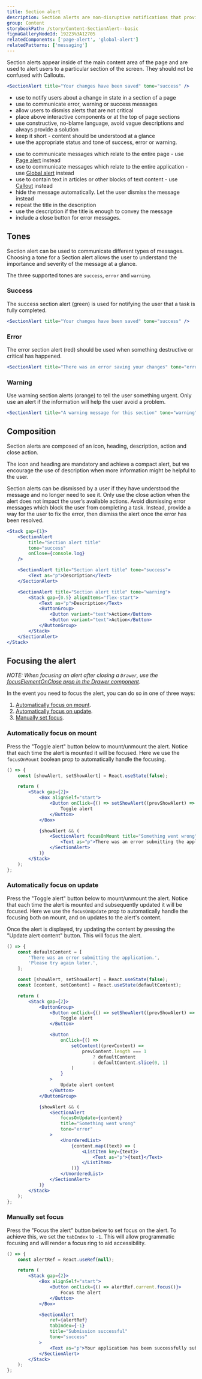 ```yaml
---
title: Section alert
description: Section alerts are non-disruptive notifications that provide Success, Error and Warning messages about a state change in a section of a page.
group: Content
storybookPath: /story/Content-SectionAlert--basic
figmaGalleryNodeId: 19223%3A12705
relatedComponents: ['page-alert', 'global-alert']
relatedPatterns: ['messaging']
---
```


Section alerts appear inside of the main content area of the page and are used to alert users to a particular section of the screen. They should not be confused with Callouts.

```jsx live
<SectionAlert title="Your changes have been saved" tone="success" />
```

<DoHeading />

- use to notify users about a change in state in a section of a
  page
- use to communicate error, warning or success messages
- allow users to dismiss alerts that are not critical
- place above interactive components or at the top of page sections
- use constructive, no-blame language, avoid vague descriptions and always provide a solution
- keep it short - content should be understood at a glance
- use the appropriate status and tone of success, error or warning.

<DontHeading />

- use to communicate messages which relate to the entire page - use [Page alert](/components/page-alert) instead
- use to communicate messages which relate to the entire application - use [Global alert](/components/global-alert) instead
- use to contain text in articles or other blocks of text content - use [Callout](/components/callout) instead
- hide the message automatically. Let the user dismiss the message instead
- repeat the title in the description
- use the description if the title is enough to convey the message
- include a close button for error messages.

## Tones

Section alert can be used to communicate different types of messages. Choosing a tone for a Section alert allows the user to understand the importance and severity of the message at a glance.

The three supported tones are `success`, `error` and `warning`.

### Success

The success section alert (green) is used for notifying the user that a task is fully completed.

```jsx live
<SectionAlert title="Your changes have been saved" tone="success" />
```

### Error

The error section alert (red) should be used when something destructive or critical has happened.

```jsx live
<SectionAlert title="There was an error saving your changes" tone="error" />
```

### Warning

Use warning section alerts (orange) to tell the user something urgent. Only use an alert if the information will help the user avoid a problem.

```jsx live
<SectionAlert title="A warning message for this section" tone="warning" />
```

## Composition

Section alerts are composed of an icon, heading, description, action and close action.

The icon and heading are mandatory and achieve a compact alert, but we encourage the use of description when more information might be helpful to the user.

Section alerts can be dismissed by a user if they have understood the message and no longer need to see it. Only use the close action when the alert does not impact the user’s available actions.
Avoid dismissing error messages which block the user from completing a task. Instead, provide a way for the user to fix the error, then dismiss the alert once the error has been resolved.

```jsx live
<Stack gap={1}>
	<SectionAlert
		title="Section alert title"
		tone="success"
		onClose={console.log}
	/>

	<SectionAlert title="Section alert title" tone="success">
		<Text as="p">Description</Text>
	</SectionAlert>

	<SectionAlert title="Section alert title" tone="warning">
		<Stack gap={0.5} alignItems="flex-start">
			<Text as="p">Description</Text>
			<ButtonGroup>
				<Button variant="text">Action</Button>
				<Button variant="text">Action</Button>
			</ButtonGroup>
		</Stack>
	</SectionAlert>
</Stack>
```

## Focusing the alert

_NOTE: When focusing an alert after closing a `Drawer`, use the [focusElementOnClose prop in the Drawer component](/components/drawer#focus-custom-element-on-close)._

In the event you need to focus the alert, you can do so in one of three ways:

1. [Automatically focus on mount](#automatically-focus-on-mount).
2. [Automatically focus on update](#automatically-focus-on-update).
3. [Manually set focus](#manually-set-focus).

### Automatically focus on mount

Press the "Toggle alert" button below to mount/unmount the alert. Notice that each time the alert is mounted it will be focused. Here we use the `focusOnMount` boolean prop to automatically handle the focusing.

```jsx live
() => {
	const [showAlert, setShowAlert] = React.useState(false);

	return (
		<Stack gap={2}>
			<Box alignSelf="start">
				<Button onClick={() => setShowAlert((prevShowAlert) => !prevShowAlert)}>
					Toggle alert
				</Button>
			</Box>

			{showAlert && (
				<SectionAlert focusOnMount title="Something went wrong" tone="error">
					<Text as="p">There was an error submitting the application.</Text>
				</SectionAlert>
			)}
		</Stack>
	);
};
```

### Automatically focus on update

Press the "Toggle alert" button below to mount/unmount the alert. Notice that each time the alert is mounted and subsequently updated it will be focused. Here we use the `focusOnUpdate` prop to automatically handle the focusing both on mount, and on updates to the alert's content.

Once the alert is displayed, try updating the content by pressing the "Update alert content" button. This will focus the alert.

```jsx live
() => {
	const defaultContent = [
		'There was an error submitting the application.',
		'Please try again later.',
	];

	const [showAlert, setShowAlert] = React.useState(false);
	const [content, setContent] = React.useState(defaultContent);

	return (
		<Stack gap={2}>
			<ButtonGroup>
				<Button onClick={() => setShowAlert((prevShowAlert) => !prevShowAlert)}>
					Toggle alert
				</Button>

				<Button
					onClick={() =>
						setContent((prevContent) =>
							prevContent.length === 1
								? defaultContent
								: defaultContent.slice(0, 1)
						)
					}
				>
					Update alert content
				</Button>
			</ButtonGroup>

			{showAlert && (
				<SectionAlert
					focusOnUpdate={content}
					title="Something went wrong"
					tone="error"
				>
					<UnorderedList>
						{content.map((text) => (
							<ListItem key={text}>
								<Text as="p">{text}</Text>
							</ListItem>
						))}
					</UnorderedList>
				</SectionAlert>
			)}
		</Stack>
	);
};
```

### Manually set focus

Press the "Focus the alert" button below to set focus on the alert. To achieve this, we set the `tabIndex` to `-1`. This will allow programmatic focusing and will render a focus ring to aid accessibility.

```jsx live
() => {
	const alertRef = React.useRef(null);

	return (
		<Stack gap={2}>
			<Box alignSelf="start">
				<Button onClick={() => alertRef.current.focus()}>
					Focus the alert
				</Button>
			</Box>

			<SectionAlert
				ref={alertRef}
				tabIndex={-1}
				title="Submission successful"
				tone="success"
			>
				<Text as="p">Your application has been successfully submitted.</Text>
			</SectionAlert>
		</Stack>
	);
};
```
